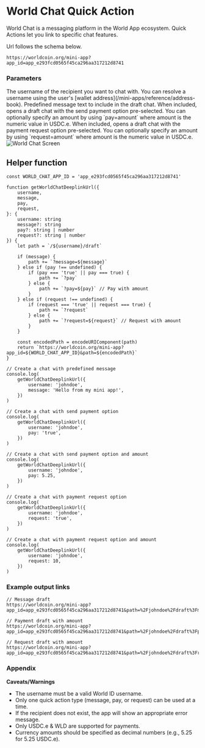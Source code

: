 # World Chat Quick Action

World Chat is a messaging platform in the World App ecosystem.
Quick Actions let you link to specific chat features.

Url follows the schema below.

```
https://worldcoin.org/mini-app?app_id=app_e293fcd0565f45ca296aa317212d8741
```

<div style={{ display: 'flex', justifyContent: 'space-between', alignItems: 'flex-start' }}>
	<div style={{ flex: 1 }}>
		<h3>Parameters</h3>
		<Properties>
			<Property name="username" type="string" required={true}>
				The username of the recipient you want to chat with. You can resolve a username using the user's [wallet
				address](/mini-apps/reference/address-book).
			</Property>
			<Property name="message" type="string">
				Predefined message text to include in the draft chat.
			</Property>
			<Property name="pay" type="string">
				When included, opens a draft chat with the send payment option pre-selected. You can optionally specify
				an amount by using `pay=amount` where amount is the numeric value in USDC.e.
			</Property>
			<Property name="request" type="string">
				When included, opens a draft chat with the payment request option pre-selected. You can optionally
				specify an amount by using `request=amount` where amount is the numeric value in USDC.e.
			</Property>
		</Properties>
	</div>
	<div style={{ marginLeft: '20px' }}>
		<img
			src="/images/docs/mini-apps/quick-actions/world-chat-qa.png"
			alt="World Chat Screen"
			style={{ maxWidth: '300px', height: 'auto' }}
		/>
	</div>
</div>

## Helper function

```tsx
const WORLD_CHAT_APP_ID = 'app_e293fcd0565f45ca296aa317212d8741'

function getWorldChatDeeplinkUrl({
	username,
	message,
	pay,
	request,
}: {
	username: string
	message?: string
	pay?: string | number
	request?: string | number
}) {
	let path = `/${username}/draft`

	if (message) {
		path += `?message=${message}`
	} else if (pay !== undefined) {
		if (pay === 'true' || pay === true) {
			path += `?pay`
		} else {
			path += `?pay=${pay}` // Pay with amount
		}
	} else if (request !== undefined) {
		if (request === 'true' || request === true) {
			path += `?request`
		} else {
			path += `?request=${request}` // Request with amount
		}
	}

	const encodedPath = encodeURIComponent(path)
	return `https://worldcoin.org/mini-app?app_id=${WORLD_CHAT_APP_ID}&path=${encodedPath}`
}

// Create a chat with predefined message
console.log(
	getWorldChatDeeplinkUrl({
		username: 'johndoe',
		message: 'Hello from my mini app!',
	})
)

// Create a chat with send payment option
console.log(
	getWorldChatDeeplinkUrl({
		username: 'johndoe',
		pay: 'true',
	})
)

// Create a chat with send payment option and amount
console.log(
	getWorldChatDeeplinkUrl({
		username: 'johndoe',
		pay: 5.25,
	})
)

// Create a chat with payment request option
console.log(
	getWorldChatDeeplinkUrl({
		username: 'johndoe',
		request: 'true',
	})
)

// Create a chat with payment request option and amount
console.log(
	getWorldChatDeeplinkUrl({
		username: 'johndoe',
		request: 10,
	})
)
```

### Example output links

```
// Message draft
https://worldcoin.org/mini-app?app_id=app_e293fcd0565f45ca296aa317212d8741&path=%2Fjohndoe%2Fdraft%3Fmessage%3DHello

// Payment draft with amount
https://worldcoin.org/mini-app?app_id=app_e293fcd0565f45ca296aa317212d8741&path=%2Fjohndoe%2Fdraft%3Fpay%3D5.25

// Request draft with amount
https://worldcoin.org/mini-app?app_id=app_e293fcd0565f45ca296aa317212d8741&path=%2Fjohndoe%2Fdraft%3Frequest%3D10
```

### Appendix

**Caveats/Warnings**

-   The username must be a valid World ID username.
-   Only one quick action type (message, pay, or request) can be used at a time.
-   If the recipient does not exist, the app will show an appropriate error message.
-   Only USDC.e & WLD are supported for payments.
-   Currency amounts should be specified as decimal numbers (e.g., 5.25 for 5.25 USDC.e).
